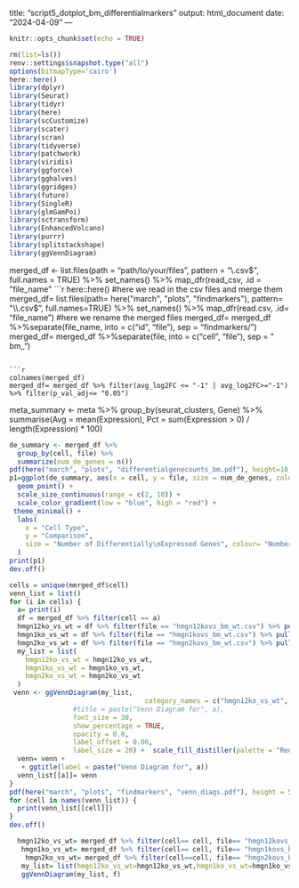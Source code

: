 title: "script5_dotplot_bm_differentialmarkers"
output: html_document
date: "2024-04-09"
---
```r
knitr::opts_chunk$set(echo = TRUE)
```
```r
rm(list=ls())
renv::settings$snapshot.type("all")
options(bitmapType='cairo')
here::here()
library(dplyr)
library(Seurat)
library(tidyr)
library(here)
library(scCustomize)
library(scater)
library(scran)
library(tidyverse)
library(patchwork)
library(viridis)
library(ggforce)
library(gghalves)
library(ggridges)
library(future)
library(SingleR)
library(glmGamPoi)
library(sctransform)
library(EnhancedVolcano)
library(purrr)
library(splitstackshape)
library(ggVennDiagram)
```
merged_df <- list.files(path = "path/to/your/files", pattern = "\\.csv$", full.names = TRUE) %>% set_names() %>% map_dfr(read_csv, .id = "file_name"
```r
here::here()
#here we read in the csv files and merge them
merged_df= list.files(path= here("march", "plots", "findmarkers"), pattern= "\\.csv$", full.names=TRUE) %>% set_names() %>% map_dfr(read.csv, .id= "file_name")
#here we rename the merged files
merged_df= merged_df %>%separate(file_name, into = c("id", "file"), sep = "findmarkers/")
merged_df= merged_df %>%separate(file, into = c("cell", "file"), sep = " bm_")
```

```r
colnames(merged_df)
merged_df= merged_df %>% filter(avg_log2FC <= "-1" | avg_log2FC>="-1") %>% filter(p_val_adj<= "0.05")
```
meta_summary <- meta %>%
  group_by(seurat_clusters, Gene) %>%
  summarise(Avg = mean(Expression),
            Pct = sum(Expression > 0) / length(Expression) * 100)
```r
de_summary <- merged_df %>%
  group_by(cell, file) %>%
  summarize(num_de_genes = n())
pdf(here("march", "plots", "differentialgenecounts_bm.pdf"), height=10, width=20)
p1=ggplot(de_summary, aes(x = cell, y = file, size = num_de_genes, colour = num_de_genes)) +
  geom_point() +
  scale_size_continuous(range = c(2, 10)) +
  scale_color_gradient(low = "blue", high = "red") +
 theme_minimal() +
  labs(
    x = "Cell Type",
    y = "Comparison",
    size = "Number of Differentially\nExpressed Genes", colour= "Number of Differentially\nExpressed Genes"
  )
print(p1)
dev.off()
```

```r
cells = unique(merged_df$cell)
venn_list = list()
for (i in cells) {
  a= print(i)
  df = merged_df %>% filter(cell == a)
  hmgn12ko_vs_wt = df %>% filter(file == "hmgn12kovs_bm_wt.csv") %>% pull(X)
  hmgn1ko_vs_wt = df %>% filter(file == "hmgn1kovs_bm_wt.csv") %>% pull(X)
  hmgn2ko_vs_wt = df %>% filter(file == "hmgn2kovs_bm_wt.csv") %>% pull(X)
  my_list = list(
    hmgn12ko_vs_wt = hmgn12ko_vs_wt,
    hmgn1ko_vs_wt = hmgn1ko_vs_wt,
    hmgn2ko_vs_wt = hmgn2ko_vs_wt
  )
 venn <- ggVennDiagram(my_list,
                                  category_names = c("hmgn12ko_vs_wt", "hmgn1ko_vs_wt", "hmgn2ko_vs_wt"),set_size = 25,
                #title = paste("Venn Diagram for", a),
                font_size = 30,
                show_percentage = TRUE,
                opacity = 0.8,
                label_offset = 0.06,
                label_size = 20) +  scale_fill_distiller(palette = "Reds", direction = 1)
  venn= venn +
   + ggtitle(label = paste("Venn Diagram for", a))
  venn_list[[a]]= venn
}
pdf(here("march", "plots", "findmarkers", "venn_diags.pdf"), height = 50, width = 50)
for (cell in names(venn_list)) {
  print(venn_list[[cell]])
}
dev.off()
```
```r
  hmgn12ko_vs_wt= merged_df %>% filter(cell== cell, file== "hmgn12kovs_bm_wt.csv") %>% pull(X) %>% as.list()
   hmgn1ko_vs_wt= merged_df %>% filter(cell== cell, file== "hmgn1kovs_bm_wt.csv") %>% pull(X) %>% as.list()
    hmgn2ko_vs_wt= merged_df %>% filter(cell==cell, file== "hmgn2kovs_bm_wt.csv") %>% pull(X) %>% as.list()
   my_list= list(hmgn12ko_vs_wt=hmgn12ko_vs_wt,hmgn1ko_vs_wt=hmgn1ko_vs_wt,hmgn2ko_vs_wt=hmgn2ko_vs_wt )
   ggVennDiagram(my_list, f)
```



